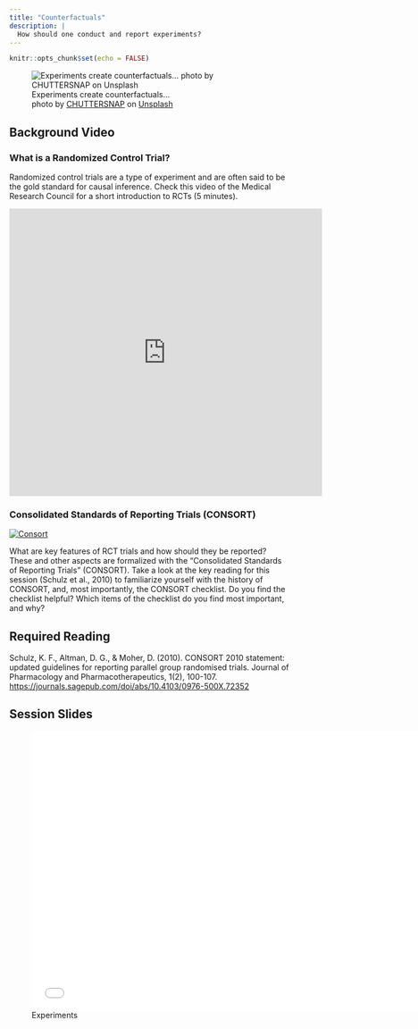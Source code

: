 ```yaml
---
title: "Counterfactuals"
description: |
  How should one conduct and report experiments?
---
```


```r
knitr::opts_chunk$set(echo = FALSE)
```

![Experiments create counterfactuals... <br> <span>photo by <a href="https://unsplash.com/@chuttersnap?utm_source=unsplash&amp;utm_medium=referral&amp;utm_content=creditCopyText">CHUTTERSNAP</a> on <a href="https://unsplash.com/s/photos/experiment?utm_source=unsplash&amp;utm_medium=referral&amp;utm_content=creditCopyText">Unsplash</a></span>](photos/chuttersnap-UmncJq4KPcA-unsplash.jpg)

## Background Video

### What is a Randomized Control Trial?

Randomized control trials are a type of experiment and are often said to be the gold standard for causal inference. Check this video of the Medical Research Council for a short introduction to RCTs (5 minutes). 

<iframe width="560" height="515" src="https://www.youtube.com/embed/U6kVlRn6G0w" frameborder="0" allow="accelerometer; autoplay; clipboard-write; encrypted-media; gyroscope; picture-in-picture; web-share" allowfullscreen></iframe>

### Consolidated Standards of Reporting Trials (CONSORT)

[![Consort](photos/consort.png)](http://www.consort-statement.org)

What are key features of RCT trials and how should they be reported? These and other aspects are formalized with the “Consolidated Standards of Reporting Trials” (CONSORT). Take a look at the key reading for this session (Schulz et al., 2010) to familiarize yourself with the history of CONSORT, and, most importantly, the CONSORT checklist. Do you find the checklist helpful? Which items of the checklist do you find most important, and why?

## Required Reading

Schulz, K. F., Altman, D. G., & Moher, D. (2010). CONSORT 2010 statement: updated guidelines for reporting parallel group randomised trials. Journal of Pharmacology and Pharmacotherapeutics, 1(2), 100-107. [https://journals.sagepub.com/doi/abs/10.4103/0976-500X.72352](https://journals.sagepub.com/doi/abs/10.4103/0976-500X.72352) 

## Session Slides

![Experiments](presentations/EBDM_session6.pdf){width=700px height=500px}

<!-- ## Additional Resources -->

<!-- ### Further Reading -->

<!-- Are you interested in the history and development of RCTs? This piece provides an interesting historical overview, including some discussion of limitations of RCTs.  -->

<!-- Bothwell, L.E., Greene, J.A., Podolsky, S.H., & Jones, D.S. (2016). Assessing the gold standard - Lessons from the history of RCTs. *New England Journal of Medicine, 2*, 374(22):2175-81. [doi: 10.1056/NEJMms1604593.](https://github.com/matarui/ebdm/raw/main/docs/literature/Bothwelletal_2016_NEJM.pdf) -->